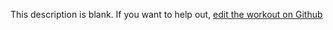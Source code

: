 
  This description is blank. If you want to help out, [edit the workout on Github](https://www.github.com/LiftArcade/exercises/blob/main/exercises/dumbbell-flexor-incline-curl-description.mdx)